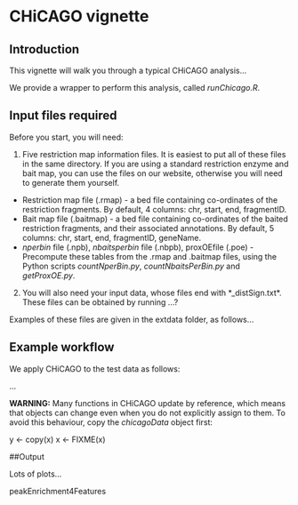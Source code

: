# CHiCAGO vignette

## Introduction

This vignette will walk you through a typical CHiCAGO analysis...

We provide a wrapper to perform this analysis, called *runChicago.R*.

## Input files required

Before you start, you will need: 

1. Five restriction map information files. It is easiest to put all of these files in the same directory. If you are using a standard restriction enzyme and bait map, you can use the files on our website, otherwise you will need to generate them yourself.

  * Restriction map file (.rmap) - a bed file containing co-ordinates of the restriction fragments. By default, 4 columns: chr, start, end, fragmentID.
  * Bait map file (.baitmap) - a bed file containing co-ordinates of the baited restriction fragments, and their associated annotations. By default, 5 columns: chr, start, end, fragmentID, geneName.
  * *nperbin* file (.npb), *nbaitsperbin* file (.nbpb), proxOEfile (.poe) - Precompute these tables from the .rmap and .baitmap files, using the Python scripts *countNperBin.py*, *countNbaitsPerBin.py* and *getProxOE.py*. 

2. You will also need your input data, whose files end with *_distSign.txt*. These files can be obtained by running ...?

Examples of these files are given in the extdata folder, as follows...

## Example workflow

We apply CHiCAGO to the test data as follows:

...

**WARNING:** Many functions in CHiCAGO update by reference, which means that objects can change even when you do not explicitly assign to them.
To avoid this behaviour, copy the *chicagoData* object first:

y <- copy(x)
x <- FIXME(x)

##Output

Lots of plots...

peakEnrichment4Features